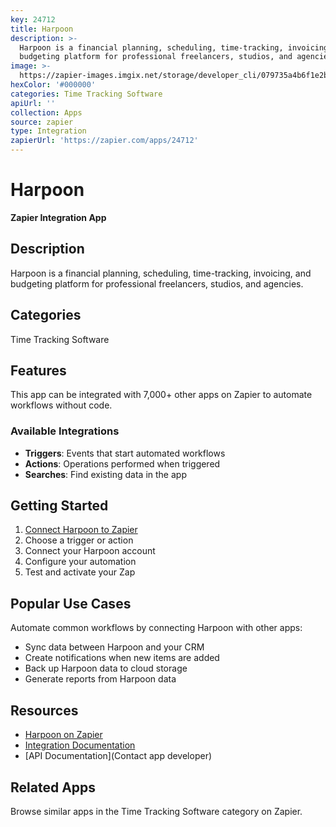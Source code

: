```yaml
---
key: 24712
title: Harpoon
description: >-
  Harpoon is a financial planning, scheduling, time-tracking, invoicing, and
  budgeting platform for professional freelancers, studios, and agencies.
image: >-
  https://zapier-images.imgix.net/storage/developer_cli/079735a4b6f1e2b1e3b05f241ce8811d.png?auto=format%2Ccompress&ixlib=python-3.0.0&q=50
hexColor: '#000000'
categories: Time Tracking Software
apiUrl: ''
collection: Apps
source: zapier
type: Integration
zapierUrl: 'https://zapier.com/apps/24712'
---
```

# Harpoon

**Zapier Integration App**

## Description

Harpoon is a financial planning, scheduling, time-tracking, invoicing, and budgeting platform for professional freelancers, studios, and agencies.

## Categories

Time Tracking Software

## Features

This app can be integrated with 7,000+ other apps on Zapier to automate workflows without code.

### Available Integrations

- **Triggers**: Events that start automated workflows
- **Actions**: Operations performed when triggered
- **Searches**: Find existing data in the app

## Getting Started

1. [Connect Harpoon to Zapier](https://zapier.com/apps/24712)
2. Choose a trigger or action
3. Connect your Harpoon account
4. Configure your automation
5. Test and activate your Zap

## Popular Use Cases

Automate common workflows by connecting Harpoon with other apps:

- Sync data between Harpoon and your CRM
- Create notifications when new items are added
- Back up Harpoon data to cloud storage
- Generate reports from Harpoon data

## Resources

- [Harpoon on Zapier](https://zapier.com/apps/24712)
- [Integration Documentation](https://zapier.com/apps/24712/integrations)
- [API Documentation](Contact app developer)

## Related Apps

Browse similar apps in the Time Tracking Software category on Zapier.
